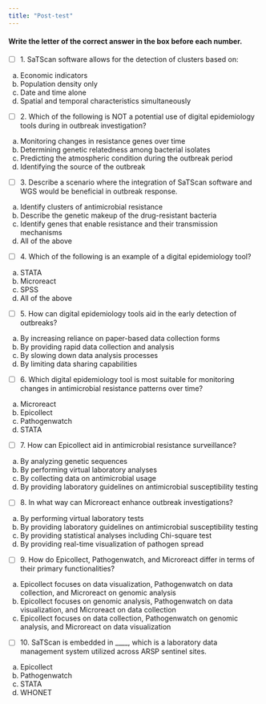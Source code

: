 ```yaml
---
title: "Post-test"
---
```


#### **Write the letter of the correct answer in the box before each number.**

-   [ ] 1. SaTScan software allows for the detection of clusters based on:

a)  Economic indicators
b)  Population density only
c)  Date and time alone
d)  Spatial and temporal characteristics simultaneously

-   [ ] 2. Which of the following is NOT a potential use of digital epidemiology tools during in outbreak investigation?

a)  Monitoring changes in resistance genes over time
b)  Determining genetic relatedness among bacterial isolates
c)  Predicting the atmospheric condition during the outbreak period
d)  Identifying the source of the outbreak

-   [ ] 3. Describe a scenario where the integration of SaTScan software and WGS would be beneficial in outbreak response.

a)  Identify clusters of antimicrobial resistance
b)  Describe the genetic makeup of the drug-resistant bacteria
c)  Identify genes that enable resistance and their transmission mechanisms
d)  All of the above

-   [ ] 4. Which of the following is an example of a digital epidemiology tool?

a)  STATA
b)  Microreact
c)  SPSS
d)  All of the above

-   [ ] 5. How can digital epidemiology tools aid in the early detection of outbreaks?

a)  By increasing reliance on paper-based data collection forms
b)  By providing rapid data collection and analysis
c)  By slowing down data analysis processes
d)  By limiting data sharing capabilities

-   [ ] 6. Which digital epidemiology tool is most suitable for monitoring changes in antimicrobial resistance patterns over time?

a)  Microreact
b)  Epicollect
c)  Pathogenwatch
d)  STATA

-   [ ] 7. How can Epicollect aid in antimicrobial resistance surveillance?

a)  By analyzing genetic sequences
b)  By performing virtual laboratory analyses
c)  By collecting data on antimicrobial usage
d)  By providing laboratory guidelines on antimicrobial susceptibility testing

-   [ ] 8. In what way can Microreact enhance outbreak investigations?

a)  By performing virtual laboratory tests
b)  By providing laboratory guidelines on antimicrobial susceptibility testing
c)  By providing statistical analyses including Chi-square test
d)  By providing real-time visualization of pathogen spread

-   [ ] 9. How do Epicollect, Pathogenwatch, and Microreact differ in terms of their primary functionalities?

a)  Epicollect focuses on data visualization, Pathogenwatch on data collection, and Microreact on genomic analysis
b)  Epicollect focuses on genomic analysis, Pathogenwatch on data visualization, and Microreact on data collection
c)  Epicollect focuses on data collection, Pathogenwatch on genomic analysis, and Microreact on data visualization

-   [ ] 10. SaTScan is embedded in \_\_\_\_, which is a laboratory data management system utilized across ARSP sentinel sites.

a)  Epicollect
b)  Pathogenwatch
c)  STATA
d)  WHONET
